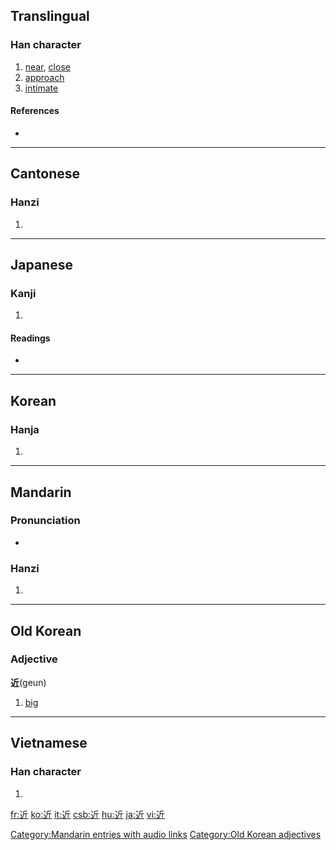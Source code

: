 ==Translingual==

===Han character===
{{Han char|rn=162|rad=辵|as=04|sn=8|four=3230<sub>2</sub>|canj=卜竹一中 (YHML)}}

# [[near]], [[close]]
# [[approach]]
# [[intimate]]

====References====
* {{Han ref|kx=1254.070|dkj=38752|dj=1736.180|hdz=63819.120|uh=8FD1|ud=36817|bh=AAF1|bd=43761}}

----

==Cantonese==

===Hanzi===
{{yue-hanzi|jyut=|y=gan6}}

# {{defn|Cantonese|sort=辵04}}

----

==Japanese==

===Kanji===
{{ja-kanji|grade=2|rs=辵04}}

# {{defn|Japanese}}

====Readings====
* {{ja-readings|on=[[きん]] (kin), [[こん]] (kon)|kun=[[ちかい]] (chikai)}}

----

==Korean==

===Hanja===
{{ko-hanja|hangeul=근|eumhun=|rv=geun|mr=kŭn|y=kun}}

# {{defn|Korean|sort=辵04}}

----

==Mandarin==

===Pronunciation===
*{{audio|zh-jìn.ogg|audio}}

===Hanzi===
{{cmn-hanzi|pin=[[jìn]] ([[jin4]])|wg=chin<sup>4</sup>}}

# {{defn|Mandarin|sort=辵04}}

[[Category:Mandarin entries with audio links]]

----

==Old Korean==
===Adjective===
'''近'''(geun)

# {{Baekje}} [[big]]

[[Category:Old Korean adjectives]]

----

==Vietnamese==

===Han character===
{{vi-hantu|[[cận]], [[cặn]], [[gàn]], [[gần]]|rs=辵04}}

# {{defn|Vietnamese|sort=辵04}}

[[fr:近]]
[[ko:近]]
[[it:近]]
[[csb:近]]
[[hu:近]]
[[ja:近]]
[[vi:近]]
